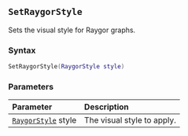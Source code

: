 ::: {.minipage data-latex="{\textwidth}"}
## `SetRaygorStyle`

Sets the visual style for Raygor graphs.

### Syntax {-}

``` .lua
SetRaygorStyle(RaygorStyle style)
```


### Parameters {-}

**Parameter** | **Description**
| :-- | :-- |
| [`RaygorStyle`](#raygorstyle) style | The visual style to apply. |
:::
